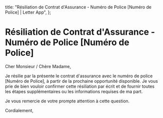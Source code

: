   title: "Résiliation de Contrat d'Assurance - Numéro de Police [Numéro de Police] | Letter App",
};

# Résiliation de Contrat d'Assurance - Numéro de Police [Numéro de Police]

Cher Monsieur / Chère Madame,

Je résilie par la présente le contrat d'assurance avec le numéro de police [Numéro de Police], à partir de la prochaine opportunité disponible. Je vous prie de bien vouloir confirmer cette résiliation par écrit et de fournir toutes les étapes supplémentaires ou les informations requises de ma part.

Je vous remercie de votre prompte attention à cette question.

Cordialement,
